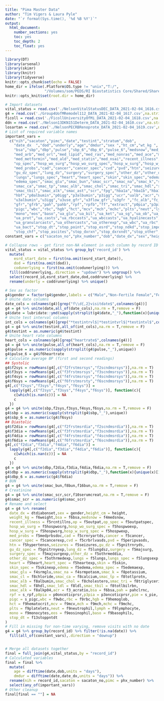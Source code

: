 ```yaml
---
title: "Pima Master Data"
author: "Tim Vigers & Laura Pyle"
date: "`r format(Sys.time(), '%d %B %Y')`"
output:
  html_document:
    number_sections: yes
    toc: yes
    toc_depth: 2
    toc_float: yes
---
```


```r
library(DT)
library(arsenal)
library(skimr)
library(knitr)
library(tidyverse)
knitr::opts_chunk$set(echo = FALSE)
home_dir = ifelse(.Platform$OS.type != "unix","T:/",
                  "/Volumes/som/PEDS/RI Biostatistics Core/Shared/Shared Projects/Laura/Peds Endo/Petter Bjornstad/Pima/Master data/Raw data")
knitr::opts_knit$set(root.dir = home_dir)
```

```r
# Import datasets
vital_status = read.csv('./NelsonVitalStatusDEC_DATA_2021-02-04_1616.csv',na.strings = "")
g4 = read.csv('./Group4UofMRemodel112_DATA_2021-02-04_1617.csv',na.strings = "")
ficoll = read.csv('./FicollUniversityOfMi_DATA_2021-02-04_1618.csv',na.strings = "")
ddn = read.csv('./Nelson13DKN151Determ_DATA_2021-02-04_1610.csv',na.strings = "")
losartan = read.csv('./NelsonPECRBRenoprote_DATA_2021-02-04_1619.csv',na.strings = "")
# List of required variable names
important_vars = 
  c("nih","sacaton","pimc","date","testint","stratum","dob",
    "date_dx  ","dod","underly","age","dmdur","sex ","ht_cm","wt_kg ",
    "bsa","sbp","dbp","pulse","sbp_6","dbp_6","pulse_6","medsnow","med_htn",
    "med_arb","med_orl","med_lipid","med_ras","med_nonras","med_ace","med_ins",
    "med_metformin","med_ald","med_statin","med_nsai","recent_illness","op",
    "op_spec","hosp_wo_surg","hosp_wo_surg_spec","hosp_w_surg","hosp_w_surg_spec",
    "med_probs","cad","cancer","cancer_spec","cvd","pvd","htn","seizures","gu_dz",
    "gu_dz_spec","lung_dz","surgery","surgery_spec","other_dz","other_dz_spec",
    "lungs","lungs_spec","heart","heart_spec","skin","skin_spec","edema",
    "edema_spec","smac_glu","smac_bun","smac_scr","smac_na","smac_k","smac_cl",
    "smac_ca","smac_tp","smac_alb","smac_chol","smac_tri","smac_hdl","smac_ldl",
    "smac_tbil","smac_alk","smac_ast","scr","fpg","hba1a","hba1b","hba1c","hba1o",
    "hbf","p0albumin","p0igg","p3albumin","p3igg","ucr","ualb","acr","u0igg",
    "u3albumin","u3igg","u3use_gfr","u3flow_gfr","u3gfr ","fc_alb","fc_igg",
    "gfr","gfrb","pah","pahb","rpf","rpfb","ff","extract","p0pia","p3pia","pie",
    "pigc","wbc","rbc","hgb","hct","mcv","mch","mchc","plts","neut","lymph",
    "mono","eos","baso","ua_glu","ua_bil","ua_ket","ua_sg","ua_ob","ua_ph",
    "ua_prot","ua_casts","ua_rbccasts","ua_wbccasts","ua_hyalinecasts",
    "ua_granularcasts","ua_othercasts","ua_otherexp","ua_wbc","ua_rbc","ua_epi",
    "ua_bact","stop_dt","stop_point","stop_esrd","stop_ndkd","stop_impdbladr",
    "stop_chf","stop_ascites","stop_dxrxn","stop_dxrxndt","stop_other","other_specify")
constant_vars = c("sacaton_no","phx_number","dob","date_dx","sex","height_cm")
```

```r
# Collapse rows - get first non-NA element in each column by record ID
vital_status = vital_status %>% group_by('record_id') %>% 
  mutate(
    esrd_start_date = first(na.omit(esrd_start_date)),
    dod = first(na.omit(dod)),
    codunerlying = first(na.omit(codunerlying))) %>% 
  fill(coddrunerlying,.direction = "updown") %>% ungroup() %>% 
  select(record_id,esrd_start_date,dod,coddrunerlying) %>% 
  rename(underly = coddrunerlying) %>% unique()
```

```r
# Sex as factor
g4$gender = factor(g4$gender,labels = c("Male","Non-Fertile Female","Fertile Female"))
# Unite date columns
date_cols = colnames(g4)[grep("f\\d{,2}visitdate$",colnames(g4))]
g4 = g4 %>% unite(date,all_of(date_cols),na.rm = T,remove = F)
g4$date = lubridate::ymd(sapply(strsplit(g4$date,"_"),function(x){unique(x)[1]}))
# Unite test interval columns
int_cols = colnames(g4)[grep("*testintrvl$|*testintvrl$|*testintvl$",colnames(g4))]
g4 = g4 %>% unite(testint,all_of(int_cols),na.rm = T,remove = F)
g4$testint = as.numeric(g4$testint)
# Unite heart rate columns
heart_cols = colnames(g4)[grep("heartrate$",colnames(g4))]
g4 = g4 %>% unite(pulse,all_of(heart_cols),na.rm = T,remove = F)
g4$pulse = as.numeric(sapply(strsplit(g4$pulse,"_"),unique))
g4$pulse_6 = g4$f6heartrate
# Calculate average BP (first and second readings)
## Systolic
g4$f2sys = rowMeans(g4[,c("f2frstmsrsys","f2scndmsrsys")],na.rm = T)
g4$f3sys = rowMeans(g4[,c("f3frstmsrsys","f3scndmsrsys")],na.rm = T)
g4$f4sys = rowMeans(g4[,c("f4frstmsrsys","f4scndmsrsys")],na.rm = T)
g4$f6sys = rowMeans(g4[,c("f6frstmsrsty","f6scndmsrsys")],na.rm = T)
g4[,c("f2sys","f3sys","f4sys","f6sys")] = 
  lapply(g4[,c("f2sys","f3sys","f4sys","f6sys")], function(c){
    c[which(is.nan(c))] = NA
    c
  })
g4 = g4 %>% unite(sbp,f2sys,f3sys,f4sys,f6sys,na.rm = T,remove = F)
g4$sbp = as.numeric(sapply(strsplit(g4$sbp,"_"),unique))
g4$sbp_6 = as.numeric(g4$f6sys)
## Diastolic
g4$f2dia = rowMeans(g4[,c("f2frstmsrdia","f2scndmsrdia")],na.rm = T)
g4$f3dia = rowMeans(g4[,c("f3frstmsrdia","f3scndmsrdia")],na.rm = T)
g4$f4dia = rowMeans(g4[,c("f4frstmsrdia","f4scndmsrdia")],na.rm = T)
g4$f6dia = rowMeans(g4[,c("f6frstmsrdia","f6scndmsrdia")],na.rm = T)
g4[,c("f2dia","f3dia","f4dia","f6dia")] = 
  lapply(g4[,c("f2dia","f3dia","f4dia","f6dia")], function(c){
    c[which(is.nan(c))] = NA
    c
  })
g4 = g4 %>% unite(dbp,f2dia,f3dia,f4dia,f6dia,na.rm = T,remove = F)
g4$dbp = as.numeric(sapply(strsplit(g4$dbp,"_"),function(x){unique(x)[1]}))
g4$dbp_6 = as.numeric(g4$f6dia)
# BUN
g4 = g4 %>% unite(smac_bun,f8bun,f16bun,na.rm = T,remove = F)
# Creatinine
g4 = g4 %>% unite(smac_scr,scr,f10serumcreat,na.rm = T,remove = F)
g4$smac_scr = as.numeric(g4$smac_scr)
# Rename and select
g4 = g4 %>% rename(
  date_dx = dtdiabonset,sex = gender,height_cm = height,
  weight_kg = f6weight,bsa = f6bsa,medsnow = f4medsnow,
  recent_illness = f5rcntillns,op = f5outpat,op_spec = f5outpatspec,
  hosp_wo_surg = f5hospwosrg,hosp_wo_surg_spec = f5hospwoexp,
  hosp_w_surg = f5hospwsrg,hosp_w_surg_spec = f5hospwexp,
  med_probs = f5medprbsdoc,cad = f5crnryartds,cancer = f5cancer,
  cancer_spec = f5cancerexp,cvd = f5crbrlvasds,pvd = f5peripvasds,
  htn = f5hypertensn,seizures = f5seizures,gu_dz = f5gnitrnryds,
  gu_dz_spec = f5gnitrnyexp,lung_dz = f5lungdsz,surgery = f5majsurg,
  surgery_spec = f5majsurgexp,other_dz = f5othrmeddia,
  other_dz_spec = f5othrmedexp,lungs = f5lungs,lungs_spec = f5lungsexp,
  heart = f5heart,heart_spec = f5heartexp,skin = f5skin,
  skin_spec = f5skinexp,edema = f5edema,edema_spec = f5edemaexp,
  smac_glu = f4srmglu,smac_na = f4srmpotasm,smac_k = f8potassium,
  smac_cl = f8chloride,smac_ca = f8calcium,smac_tp = f8totlprotn,
  smac_alb = f8albumin,smac_chol = f8cholestero,smac_tri = f8triglyceri,
  smac_hdl = f8hdl,smac_ldl = f8ldl,smac_tbil = f8totlbilrbn,
  smac_alk = f8alkp04,acr = f3_acratio,bsa = f6bsa,pah = pahclrnc,
  rpf = s_rpf,p0pia = p0oncoticprsr,p3pia = p3oncoticprsr,pie = s_pie,
  pigc = s_pigc,wbc = f9wbc,rbc = f9rbc,hgb = f9hemoglob,
  hct = f9hematocrit,mcv = f9mcv,mch = f9mch,mchc = f9mchc,
  plts = f9platelets,neut = f9neutrophil,lymph = f9lymphocyte,
  mono = f9monocytes,eos = f9eosinophil,baso = f9basophils,
  stop_dt = f13stoppntdt
)
# Fill in missing for non-time varying, remove visits with no date
g4 = g4 %>% group_by(record_id) %>% filter(!is.na(date)) %>%
  fill(all_of(constant_vars),.direction = "downup")
```

```r

```

```r
# Merge all datasets together
final = full_join(g4,vital_status,by = "record_id")
# Calculated variables
final = final %>% 
  mutate(
    age = difftime(date,dob,units = "days"),
    dmdur = difftime(date,date_dx,units = "days")) %>%
  rename(nih = record_id,sacaton = sacaton_no,pimc = phx_number) %>% 
  select(any_of(important_vars))
# Other cleanup
final[final == ""] = NA
```

